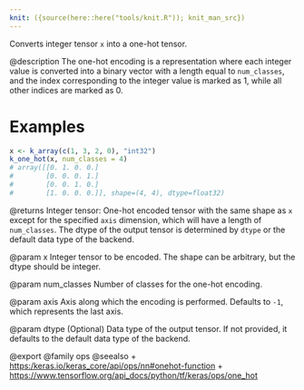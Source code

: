 ```yaml
---
knit: ({source(here::here("tools/knit.R")); knit_man_src})
---
```

Converts integer tensor `x` into a one-hot tensor.

@description
The one-hot encoding is a representation where each integer value is
converted into a binary vector with a length equal to `num_classes`,
and the index corresponding to the integer value is marked as 1, while
all other indices are marked as 0.

# Examples
```r
x <- k_array(c(1, 3, 2, 0), "int32")
k_one_hot(x, num_classes = 4)
# array([[0. 1. 0. 0.]
#        [0. 0. 0. 1.]
#        [0. 0. 1. 0.]
#        [1. 0. 0. 0.]], shape=(4, 4), dtype=float32)
```

@returns
Integer tensor: One-hot encoded tensor with the same shape as `x`
except for the specified `axis` dimension, which will have
a length of `num_classes`. The dtype of the output tensor
is determined by `dtype` or the default data type of the backend.

@param x
Integer tensor to be encoded. The shape can be
arbitrary, but the dtype should be integer.

@param num_classes
Number of classes for the one-hot encoding.

@param axis
Axis along which the encoding is performed. Defaults to
`-1`, which represents the last axis.

@param dtype
(Optional) Data type of the output tensor. If not
provided, it defaults to the default data type of the backend.

@export
@family ops
@seealso
+ <https:/keras.io/keras_core/api/ops/nn#onehot-function>
+ <https://www.tensorflow.org/api_docs/python/tf/keras/ops/one_hot>
